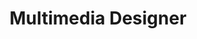 ---
name: Josh Hoepner
active: false
slug: josh-hoepner
title: Multimedia Designer
excerpt: "The amazing Josh Hoepner. Josh, a graduate from the University of Nebraska-Lincoln, was a Multimedia Designer for Pixel Bakery in 2017."
details:
  - almaMater: University of Nebraska-Lincoln
  - pronoun: He/Him
  - joinedPB: August 2017
socials:
  - website: https://joshoepner.co
  - instagram: https://instagram.com/joshoepner
  - spotify: https://open.spotify.com/user/jh3ps
  - linkedIn: https://www.linkedin.com/in/josh-hoepner-64304bbb
headshotFun: /img/team/pixel-bakery-josh-hoepner.jpg
avatar: /img/team/pixel-bakery-josh-hoepner-avatar.jpg
headshotSmiling: /img/team/pixel-bakery-josh-hoepner.jpg
headshotSerious: /img/team/pixel-bakery-josh-hoepner.jpg
---